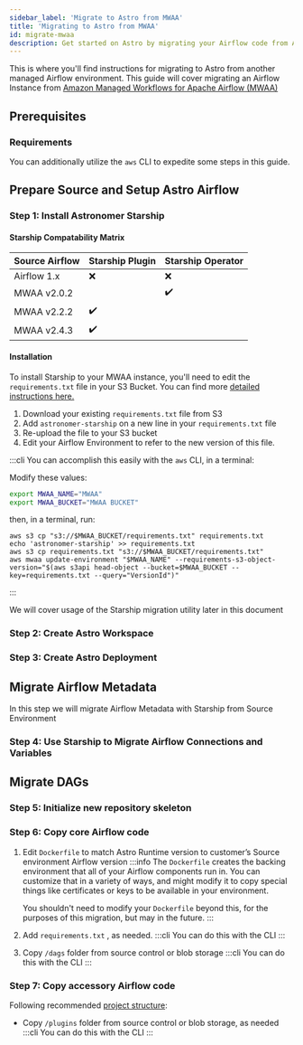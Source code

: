 ```yaml
---
sidebar_label: 'Migrate to Astro from MWAA'
title: 'Migrating to Astro from MWAA'
id: migrate-mwaa
description: Get started on Astro by migrating your Airflow code from Amazon Managed Workflows for Apache Airflow (MWAA).
---
```



This is where you'll find instructions for migrating to Astro from another managed Airflow environment. This guide will
cover migrating an Airflow Instance from [Amazon Managed Workflows for Apache Airflow (MWAA)](https://docs.aws.amazon.com/mwaa/latest/userguide/what-is-mwaa.html)

<Intro />

## Prerequisites

<Prereq/>

### Requirements

<Requirements />

You can additionally utilize the `aws` CLI to expedite some steps in this guide.

## Prepare Source and Setup Astro Airflow

### Step 1: Install Astronomer Starship
<Starship />

#### Starship Compatability Matrix

| Source Airflow      | Starship Plugin | Starship Operator |
|---------------------|-----------------|-------------------|
| Airflow 1.x         | ❌               | ❌                 |
| MWAA v2.0.2         |                 | ✔️️               |
| MWAA v2.2.2         | ✔️️             |                   |
| MWAA v2.4.3         | ✔️️             |                   |

#### Installation
To install Starship to your MWAA instance, you'll need to edit the `requirements.txt` file in your S3 Bucket.
You can find more [detailed instructions here.](https://docs.aws.amazon.com/mwaa/latest/userguide/best-practices-dependencies.html#best-practices-dependencies-different-ways)

1. Download your existing `requirements.txt` file from S3
2. Add `astronomer-starship` on a new line in your `requirements.txt` file
3. Re-upload the file to your S3 bucket
4. Edit your Airflow Environment to refer to the new version of this file.

:::cli
You can accomplish this easily with the `aws` CLI, in a terminal:

Modify these values:
```sh
export MWAA_NAME="MWAA"
export MWAA_BUCKET="MWAA BUCKET"
```
then, in a terminal, run:
```shell
aws s3 cp "s3://$MWAA_BUCKET/requirements.txt" requirements.txt
echo 'astronomer-starship' >> requirements.txt
aws s3 cp requirements.txt "s3://$MWAA_BUCKET/requirements.txt"
aws mwaa update-environment "$MWAA_NAME" --requirements-s3-object-version="$(aws s3api head-object --bucket=$MWAA_BUCKET --key=requirements.txt --query="VersionId")"
```
:::

We will cover usage of the Starship migration utility later in this document

### Step 2: Create Astro Workspace

<Workspaces />


### Step 3: Create Astro Deployment

<Deployments />

## Migrate Airflow Metadata
In this step we will migrate Airflow Metadata with Starship from Source Environment

### Step 4: Use Starship to Migrate Airflow Connections and Variables
<Usage />

## Migrate DAGs
### Step 5: Initialize new repository skeleton
<DAGs />

### Step 6: Copy core Airflow code
1. Edit `Dockerfile` to match Astro Runtime version to customer’s Source environment Airflow version
    <RuntimeVersionInfo />
    :::info
    The `Dockerfile` creates the backing environment that all of your Airflow components run in.
    You can customize that in a variety of ways, and might
    modify it to copy special things like certificates or keys to be available in your environment.

    You shouldn't need to modify your `Dockerfile` beyond this, for the purposes of this migration, but may in the future.
    :::
2. Add `requirements.txt` , as needed.
    :::cli
    You can do this with the CLI
    :::

3. Copy `/dags` folder from source control or blob storage
    :::cli
    You can do this with the CLI
    :::


### Step 7: Copy accessory Airflow code
Following recommended [project structure](https://docs.astronomer.io/learn/managing-airflow-code#project-structure):

- Copy `/plugins` folder from source control or blob storage, as needed
:::cli
You can do this with the CLI
:::
